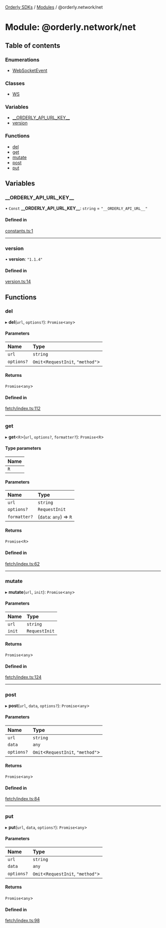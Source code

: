 [Orderly SDKs](./../README) / [Modules](./../modules) / @orderly.network/net

# Module: @orderly.network/net

## Table of contents

### Enumerations

- [WebSocketEvent](./../enums/orderly_network_net.WebSocketEvent)

### Classes

- [WS](./../classes/orderly_network_net.WS)

### Variables

- [\_\_ORDERLY\_API\_URL\_KEY\_\_](./orderly_network_net#__orderly_api_url_key__)
- [version](./orderly_network_net#version)

### Functions

- [del](./orderly_network_net#del)
- [get](./orderly_network_net#get)
- [mutate](./orderly_network_net#mutate)
- [post](./orderly_network_net#post)
- [put](./orderly_network_net#put)

## Variables

### \_\_ORDERLY\_API\_URL\_KEY\_\_

• `Const` **\_\_ORDERLY\_API\_URL\_KEY\_\_**: `string` = `"__ORDERLY_API_URL__"`

#### Defined in

[constants.ts:1](./https://gitlab.com/orderlynetwork/orderly-fe/orderly-web/-/blob/3f38d838/packages/net/src/constants.ts#L1)

___

### version

• **version**: ``"1.1.4"``

#### Defined in

[version.ts:14](./https://gitlab.com/orderlynetwork/orderly-fe/orderly-web/-/blob/3f38d838/packages/net/src/version.ts#L14)

## Functions

### del

▸ **del**(`url`, `options?`): `Promise`\<`any`\>

#### Parameters

| Name | Type |
| :------ | :------ |
| `url` | `string` |
| `options?` | `Omit`\<`RequestInit`, ``"method"``\> |

#### Returns

`Promise`\<`any`\>

#### Defined in

[fetch/index.ts:112](./https://gitlab.com/orderlynetwork/orderly-fe/orderly-web/-/blob/3f38d838/packages/net/src/fetch/index.ts#L112)

___

### get

▸ **get**\<`R`\>(`url`, `options?`, `formatter?`): `Promise`\<`R`\>

#### Type parameters

| Name |
| :------ |
| `R` |

#### Parameters

| Name | Type |
| :------ | :------ |
| `url` | `string` |
| `options?` | `RequestInit` |
| `formatter?` | (`data`: `any`) => `R` |

#### Returns

`Promise`\<`R`\>

#### Defined in

[fetch/index.ts:62](./https://gitlab.com/orderlynetwork/orderly-fe/orderly-web/-/blob/3f38d838/packages/net/src/fetch/index.ts#L62)

___

### mutate

▸ **mutate**(`url`, `init`): `Promise`\<`any`\>

#### Parameters

| Name | Type |
| :------ | :------ |
| `url` | `string` |
| `init` | `RequestInit` |

#### Returns

`Promise`\<`any`\>

#### Defined in

[fetch/index.ts:124](./https://gitlab.com/orderlynetwork/orderly-fe/orderly-web/-/blob/3f38d838/packages/net/src/fetch/index.ts#L124)

___

### post

▸ **post**(`url`, `data`, `options?`): `Promise`\<`any`\>

#### Parameters

| Name | Type |
| :------ | :------ |
| `url` | `string` |
| `data` | `any` |
| `options?` | `Omit`\<`RequestInit`, ``"method"``\> |

#### Returns

`Promise`\<`any`\>

#### Defined in

[fetch/index.ts:84](./https://gitlab.com/orderlynetwork/orderly-fe/orderly-web/-/blob/3f38d838/packages/net/src/fetch/index.ts#L84)

___

### put

▸ **put**(`url`, `data`, `options?`): `Promise`\<`any`\>

#### Parameters

| Name | Type |
| :------ | :------ |
| `url` | `string` |
| `data` | `any` |
| `options?` | `Omit`\<`RequestInit`, ``"method"``\> |

#### Returns

`Promise`\<`any`\>

#### Defined in

[fetch/index.ts:98](./https://gitlab.com/orderlynetwork/orderly-fe/orderly-web/-/blob/3f38d838/packages/net/src/fetch/index.ts#L98)
